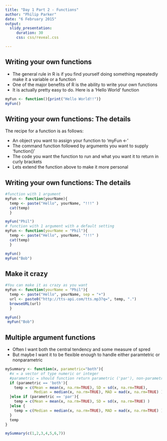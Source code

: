 ```yaml
---
title: "Day 1 Part 2 - Functions"
author: "Philip Parker"
date: "6 February 2015"
output:
  slidy_presentation:
     duration: 30
     css: css/reveal.css

---
```



## Writing your own functions

- The general rule in R is if you find yourself doing something repeatedly make it a variable or a function
- One of the major benefits of R is the ability to write your own functions
- It is actually pretty easy to do. Here is a 'Hello World' function

```r
myFun <- function(){print("Hello World!!")} 
myFun()
```

## Writing your own functions: The details

The recipe for a function is as follows:

- An object you want to assign your function to 'myFun <-'
- The command function followed by arguments you want to supply 'function()'
- The code you want the function to run and what you want it to return in curly brackets
- Lets extend the function above to make it more personal

## Writing your own functions: The details

```r
#function with 1 argument
myFun <- function(yourName){
  temp <- paste("Hello", yourName, "!!!" )
  cat(temp)
  }

myFun("Phil")
# function with 1 argument with a default setting
myFun <- function(yourName = "Phil"){
  temp <- paste("Hello", yourName, "!!!" )
  cat(temp)
  }

myFun()
myFun("Bob")
```

## Make it crazy
```r
#You can make it as crazy as you want
myFun <- function(yourName = "Phil"){
  temp <- paste("Hello", yourName, sep = "+")
  url <- paste0("http://tts-api.com/tts.mp3?q=", temp, ".")
  browseURL(url)
  }

myFun()
 myFun("Bob")
```

## Multiple argument functions

- Often I want both the central tendency and some measure of spred
- But maybe I want it to be flexible enough to handle either paramtetric or nonparametric

```r
mySummary <- function(x, parametric="both"){
  #x = a vector of type numeric or integer
  #parametric = should function return parametric ('par'), non-parametric ('npar'), or both ('both')
  if (parametric == 'both'){
    temp = c(Mean = mean(x, na.rm=TRUE), SD = sd(x, na.rm=TRUE), 
             Median = median(x, na.rm=TRUE), MAD = mad(x, na.rm=TRUE) )
  }else if (parametric == 'par'){
    temp = c(Mean = mean(x, na.rm=TRUE), SD = sd(x, na.rm=TRUE) )
  }else {
    temp = c(Median = median(x, na.rm=TRUE), MAD = mad(x, na.rm=TRUE) )
  }
  temp
}

mySummary(c(1,2,3,4,5,6,7))
```

